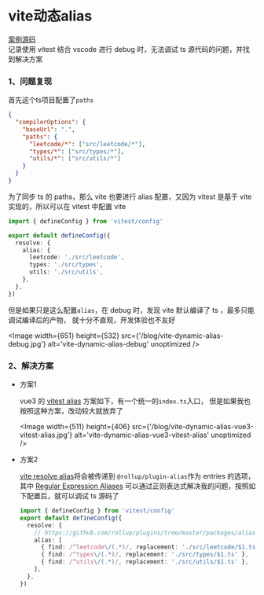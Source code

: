 # vite动态alias

<div className='flex'>
  <span>
    <Underline>
      <a href='https://github.com/linzhe141/leetcode'>
        <span>案例源码</span>
      </a>
    </Underline>
  </span>
</div>
记录使用 vitest 结合 vscode 进行 debug 时，无法调试 ts 源代码的问题，并找到解决方案

### 1、问题复现

首先这个ts项目配置了`paths`

```json filename="tsconfig.json"
{
  "compilerOptions": {
    "baseUrl": ".",
    "paths": {
      "leetcode/*": ["src/leetcode/*"],
      "types/*": ["src/types/*"],
      "utils/*": ["src/utils/*"]
    }
  }
}
```

为了同步 ts 的 paths，那么 vite 也要进行 alias 配置，又因为 vitest 是基于 vite 实现的，所以可以在 vitest 中配置 vite

```ts filename="vitest.config.ts"
import { defineConfig } from 'vitest/config'

export default defineConfig({
  resolve: {
    alias: {
      leetcode: './src/leetcode',
      types: './src/types',
      utils: './src/utils',
    },
  },
})
```

但是如果只是这么配置`alias`，在 debug 时，发现 vite 默认编译了 ts ，最多只能调试编译后的产物，
就十分不直观，开发体验也不友好

<Image
  width={651}
  height={532}
  src={'/blog/vite-dynamic-alias-debug.jpg'}
  alt='vite-dynamic-alias-debug'
  unoptimized
/>

### 2、解决方案

- 方案1

  vue3 的 [vitest alias](https://github.com/vuejs/core/blob/main/scripts/aliases.js) 方案如下，有一个统一的`index.ts`入口，
  但是如果我也按照这种方案，改动较大就放弃了

  <Image
    width={511}
    height={406}
    src={'/blog/vite-dynamic-alias-vue3-vitest-alias.jpg'}
    alt='vite-dynamic-alias-vue3-vitest-alias'
    unoptimized
  />

- 方案2

  [vite resolve alias](https://vitejs.dev/config/shared-options.html#resolve-alias)将会被传递到
  `@rollup/plugin-alias`作为 entries 的选项，其中
  [Regular Expression Aliases](https://github.com/rollup/plugins/tree/master/packages/alias#regular-expression-aliases)
  可以通过正则表达式解决我的问题，按照如下配置后，就可以调试 ts 源码了

  ```ts filename="vitest.config.ts"
  import { defineConfig } from 'vitest/config'
  export default defineConfig({
    resolve: {
      // https://github.com/rollup/plugins/tree/master/packages/alias#entries
      alias: [
        { find: /^leetcode\/(.*)/, replacement: './src/leetcode/$1.ts' },
        { find: /^types\/(.*)/, replacement: './src/types/$1.ts' },
        { find: /^utils\/(.*)/, replacement: './src/utils/$1.ts' },
      ],
    },
  })
  ```
